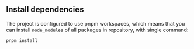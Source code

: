 ## Install dependencies

The project is configured to use pnpm workspaces, which means that you can install `node_modules` of all packages in
repository, with single command:

```sh
pnpm install
```